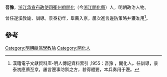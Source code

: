 '''吾豫'''，[[浙江承宣布政使司|浙江承宣布政使司]][[衢州府|衢州府]][[開化|開化]]（今[[浙江|浙江]][[開化縣|開化縣]]）人，明朝政治人物。

曾任遂溪教諭、訓導。景泰初年，舉薦入京，屢次進言邊防策略并獲准用<ref>漢籍電子文獻資料庫-明人傳記資料索引 ,1955：吾豫 ，開化人。任訓導，景泰初應薦至京，屢言邊事防禦之方，甚得體要，本兵奏用于邊。	</ref>。

==參考==
{{reflist}}
{{明朝人物小作品}}

[[Category:明朝縣儒學教諭|Category:明朝縣儒學教諭]]
[[Category:開化人|Category:開化人]]
